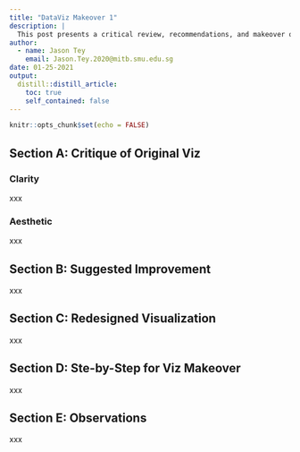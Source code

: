 ```yaml
---
title: "DataViz Makeover 1"
description: |
  This post presents a critical review, recommendations, and makeover of a visualization found in MOM's "_Report: Labour Force in Singapore 2019_"
author:
  - name: Jason Tey
    email: Jason.Tey.2020@mitb.smu.edu.sg
date: 01-25-2021
output:
  distill::distill_article:
    toc: true
    self_contained: false
---
```



```r
knitr::opts_chunk$set(echo = FALSE)
```



## Section A: Critique of Original Viz 
### Clarity
xxx

### Aesthetic
xxx

## Section B: Suggested Improvement
xxx

## Section C: Redesigned Visualization
xxx

## Section D: Ste-by-Step for Viz Makeover 
xxx

## Section E: Observations 
xxx 